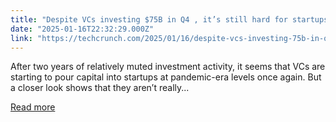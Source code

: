 ```yaml
---
title: "Despite VCs investing $75B in Q4 , it’s still hard for startups to raise money, data proves"
date: "2025-01-16T22:32:29.000Z"
link: "https://techcrunch.com/2025/01/16/despite-vcs-investing-75b-in-q4-its-still-hard-for-startups-to-raise-money-data-proves/"
---
```


After two years of relatively muted investment activity, it seems that VCs are starting to pour capital into startups at pandemic-era levels once again. But a closer look shows that they aren’t really...

[Read more](https://techcrunch.com/2025/01/16/despite-vcs-investing-75b-in-q4-its-still-hard-for-startups-to-raise-money-data-proves/)
